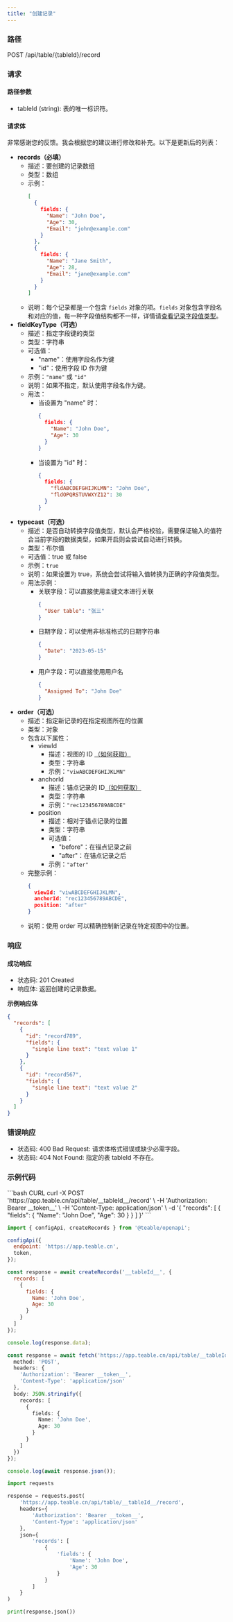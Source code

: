 ```yaml
---
title: "创建记录"
---
```


### 路径

POST /api/table/\{tableId}/record

### 请求

#### 路径参数

* tableId (string): 表的唯一标识符。

#### 请求体

非常感谢您的反馈。我会根据您的建议进行修改和补充。以下是更新后的列表：

* **records（必填）**
  * 描述：要创建的记录数组
  * 类型：数组
  * 示例：
    ```json
    [
      {
        fields: {
          "Name": "John Doe",
          "Age": 30,
          "Email": "john@example.com"
        }
      },
      {
        fields: {
          "Name": "Jane Smith",
          "Age": 28,
          "Email": "jane@example.com"
        }
      }
    ]
    ```
  * 说明：每个记录都是一个包含 `fields` 对象的项。`fields` 对象包含字段名和对应的值，每一种字段值结构都不一样，详情请[查看记录字段值类型](/zh/api-doc/record/interface)。
* **fieldKeyType（可选）**
  * 描述：指定字段键的类型
  * 类型：字符串
  * 可选值：
    * "name"：使用字段名作为键
    * "id"：使用字段 ID 作为键
  * 示例：`"name"` 或 `"id"`
  * 说明：如果不指定，默认使用字段名作为键。
  * 用法：
    * 当设置为 "name" 时：
      ```json
      {
        fields: {
          "Name": "John Doe",
          "Age": 30
        }
      }
      ```
    * 当设置为 "id" 时：
      ```json
      {
        fields: {
          "fldABCDEFGHIJKLMN": "John Doe",
          "fldOPQRSTUVWXYZ12": 30
        }
      }
      ```
* **typecast（可选）**
  * 描述：是否自动转换字段值类型，默认会严格校验，需要保证输入的值符合当前字段的数据类型，如果开启则会尝试自动进行转换。
  * 类型：布尔值
  * 可选值：true 或 false
  * 示例：`true`
  * 说明：如果设置为 true，系统会尝试将输入值转换为正确的字段值类型。
  * 用法示例：
    * 关联字段：可以直接使用主键文本进行关联
      ```json
      {
        "User table": "张三"
      }
      ```
    * 日期字段：可以使用非标准格式的日期字符串
      ```json
      {
        "Date": "2023-05-15"
      }
      ```
    * 用户字段：可以直接使用用户名
      ```json
      {
        "Assigned To": "John Doe"
      }
      ```
* **order（可选）**
  * 描述：指定新记录的在指定视图所在的位置
  * 类型：对象
  * 包含以下属性：
    * viewId
      * 描述：视图的 ID [（如何获取）](/zh/api-doc/get-id#viewid)
      * 类型：字符串
      * 示例：`"viwABCDEFGHIJKLMN"`
    * anchorId
      * 描述：锚点记录的 ID[（如何获取）](/zh/api-doc/get-id#recordid)
      * 类型：字符串
      * 示例：`"rec123456789ABCDE"`
    * position
      * 描述：相对于锚点记录的位置
      * 类型：字符串
      * 可选值：
        * "before"：在锚点记录之前
        * "after"：在锚点记录之后
      * 示例：`"after"`
  * 完整示例：
    ```json
    {
      viewId: "viwABCDEFGHIJKLMN",
      anchorId: "rec123456789ABCDE",
      position: "after"
    }
    ```
  * 说明：使用 order 可以精确控制新记录在特定视图中的位置。

### 响应

#### 成功响应

* 状态码: 201 Created
* 响应体: 返回创建的记录数据。

**示例响应体**

```json
{
  "records": [
    {
      "id": "record789",
      "fields": {
        "single line text": "text value 1"
      }
    },
    {
      "id": "record567",
      "fields": {
        "single line text": "text value 2"
      }
    }
  ]
}
```

### 错误响应

* 状态码: 400 Bad Request: 请求体格式错误或缺少必需字段。
* 状态码: 404 Not Found: 指定的表 tableId 不存在。

### 示例代码

<CodeGroup>
  ```bash CURL
  curl -X POST 'https://app.teable.cn/api/table/__tableId__/record' \
    -H 'Authorization: Bearer __token__' \
    -H 'Content-Type: application/json' \
    -d '{
      "records": [
        {
          "fields": {
            "Name": "John Doe",
            "Age": 30
          }
        }
      ]
    }'
  ```

  ```js JS SDK
  import { configApi, createRecords } from '@teable/openapi';

  configApi({
    endpoint: 'https://app.teable.cn',
    token,
  });

  const response = await createRecords('__tableId__', {
    records: [
      {
        fields: {
          Name: 'John Doe',
          Age: 30
        }
      }
    ]
  });

  console.log(response.data);
  ```

  ```ts TypeScript
  const response = await fetch('https://app.teable.cn/api/table/__tableId__/record', {
    method: 'POST',
    headers: {
      'Authorization': 'Bearer __token__',
      'Content-Type': 'application/json'
    },
    body: JSON.stringify({
      records: [
        {
          fields: {
            Name: 'John Doe',
            Age: 30
          }
        }
      ]
    })
  });

  console.log(await response.json());
  ```

  ```python Python
  import requests

  response = requests.post(
      'https://app.teable.cn/api/table/__tableId__/record',
      headers={
          'Authorization': 'Bearer __token__',
          'Content-Type': 'application/json'
      },
      json={
          'records': [
              {
                  'fields': {
                      'Name': 'John Doe',
                      'Age': 30
                  }
              }
          ]
      }
  )

  print(response.json())
  ```
</CodeGroup>

